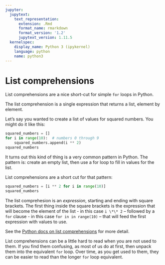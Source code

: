```yaml
---
jupyter:
  jupytext:
    text_representation:
      extension: .Rmd
      format_name: rmarkdown
      format_version: '1.2'
      jupytext_version: 1.11.5
  kernelspec:
    display_name: Python 3 (ipykernel)
    language: python
    name: python3
---
```


# List comprehensions

List comprehensions are a nice short-cut for simple `for` loops in Python.

The list comprehension is a single expression that returns a list, element by
element.

Let’s say you wanted to create a list of values for squared numbers. You might
do it like this:

```python
squared_numbers = []
for i in range(10):  # numbers 0 through 9
    squared_numbers.append(i ** 2)
squared_numbers
```

It turns out this kind of thing is a very common pattern in Python. The
pattern is: create an empty list, then use a for loop to fill in values for
the list.

List comprehensions are a short cut for that pattern:

```python
squared_numbers = [i ** 2 for i in range(10)]
squared_numbers
```

The list comprehesion is an *expression*, starting and ending with square
brackets. The first thing inside the square brackets is the expression that
will become the element of the list - in this case `i \*\* 2` – followed by
a `for` clause - in this case `for in in range(10)` – that will feed
the first expression with values to use.

See the [Python docs on list comprehensions](https://docs.python.org/3/tutorial/datastructures.html#list-comprehensions)
for more detail.

List comprehensions can be a little hard to read when you are not used to
them. If you find them confusing, as most of us do at first, then unpack them
into the equivalent `for` loop. Over time, as you get used to them, they can
be easier to read than the longer `for` loop equivalent.
